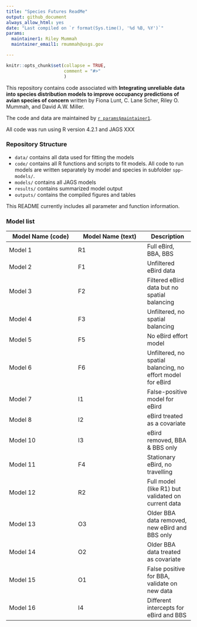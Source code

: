 ```yaml
---
title: "Species Futures ReadMe"
output: github_document
always_allow_html: yes  
date: "Last compiled on `r format(Sys.time(), '%d %B, %Y')`"
params:
  maintainer1: Riley Mummah
  maintainer_email1: rmummah@usgs.gov

---
```


<!-- README.md is generated from README.RMD; knit at end -->
```r
knitr::opts_chunk$set(collapse = TRUE,
                      comment = "#>"
                      )
```


This repository contains code associated with **Integrating unreliable data into species distribution models to improve occupancy predictions of avian species of concern** written by Fiona Lunt, C. Lane Scher, Riley O. Mummah, and David A.W. Miller. 

The code and data are maintained by [`r params$maintainer1`](mailto: `r params$maintainer_email1`).

All code was run using R version 4.2.1 and JAGS XXX

### Repository Structure
- `data/` contains all data used for fitting the models
- `code/` contains all R functions and scripts to fit models. All code to run models are written separately by model and species in subfolder `spp-models/`.
- `models/` contains all JAGS models
- `results/` contains summarized model output
- `outputs/` contains the compiled figures and tables



This README currently includes all parameter and function information. 

### Model list

| Model Name (code) | Model Name (text) | Description |
|-------------------|-------------------|-------------|
| Model 1           | R1                | Full eBird, BBA, BBS  |
| Model 2           | F1                | Unfiltered eBird data |
| Model 3           | F2                | Filtered eBird data but no spatial balancing |
| Model 4           | F3                | Unfiltered, no spatial balancing |
| Model 5           | F5                | No eBird effort model |
| Model 6           | F6                | Unfiltered, no spatial balancing, no effort model for eBird |
| Model 7           | I1                | False-positive model for eBird |
| Model 8           | I2                | eBird treated as a covariate  |
| Model 10          | I3                | eBird removed, BBA & BBS only |
| Model 11          | F4                | Stationary eBird, no travelling |
| Model 12          | R2                | Full model (like R1) but validated on current data |
| Model 13          | O3                | Older BBA data removed, new eBird and BBS only |
| Model 14          | O2                | Older BBA data treated as covariate |
| Model 15          | O1                | False positive for BBA, validate on new data |
| Model 16          | I4                | Different intercepts for eBird and BBS |


